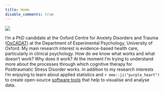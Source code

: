 ```yaml
---
title: Home
disable_comments: true
---
```


<img src="/images/portrait.png" class="center" style="max-width:20%;min-width:50px;float:top;"/>

I'm a PhD candidate at the Oxford Centre for Anxiety Disorders and Trauma ([OxCADAT](https://www.psy.ox.ac.uk/research/oxford-centre-for-anxiety-disorders-and-trauma)) at the Department of Experimental Psychology, University of Oxford.
My main research interest is evidence-based health care, particularly in clinical psychology.
How do we know what works and what doesn’t work? 
Why does it work?
At the moment I'm trying to understand more about the processes through which cognitive therapy for Posttraumatic Stress Disorder works.
In addition to my research interests I'm enjoying to learn about applied statistics and `r emo::ji("purple_heart")` to create open-source [software tools](/software) that help to visualise and analyse data.